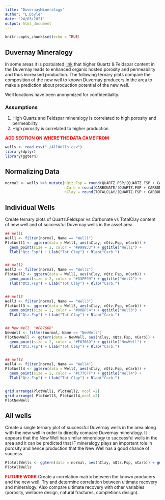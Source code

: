 ```yaml
---
title: "DuvernayMineralogy"
author: "L.Doyle"
date: "24/03/2021"
output: html_document
---
```


```r
knitr::opts_chunk$set(echo = TRUE)
```

## Duvernay Mineralogy
In some areas it is postulated [link](https://geoconvention.com/wp-content/uploads/abstracts/2019/GC2019_149_Mineralogical_controls_on_organic-hosted_pore_volume_and_pore_size-1.pdf) that higher Quartz & Feldspar content in the Duvernay leads to enhanced organic hosted porosity and permeability and thus increased production.  The following ternary plots compare the composition of the new well to known Duvernay producers in the area to make a prediction about production potential of the new well.

Well locations have been anonymized for confidentiality.

### Assumptions
1. High Quartz and Feldspar mineralogy is correlated to high porosity and permeability
2. High porosity is correlated to higher production


<span style="color:red">**ADD SECTION ON WHERE THE DATA CAME FROM**</span>

```r
wells <- read.csv("./AllWells.csv")
library(dplyr)
library(ggtern)
```

## Normalizing Data

```r
normal <- wells %>% mutate(nQtz.Fsp = round(QUARTZ.FSP/(QUARTZ.FSP + CARBONATE + TOTALCLAY)*100, 1), 
                           nCarb = round(CARBONATE/(QUARTZ.FSP + CARBONATE + TOTALCLAY)*100, 1),
                           nClay = round(TOTALCLAY/(QUARTZ.FSP + CARBONATE + TOTALCLAY)*100, 1))
```

## Individual Wells
Create ternary plots of Quartz.Feldspar vs Carbonate vs TotalClay content of new well and of successful Duvernay wells in the asset area.
```r

## Well1
Well1 <- filter(normal, Name == "Well1")
PlotWell1 <- ggtern(data = Well1, aes(nClay, nQtz.Fsp, nCarb)) + 
  geom_point(size = 2, color = "#999933") + ggtitle("Well1") +
  Tlab("Qtz.Fsp") + Llab("Tot.Clay") + Rlab("Carb.")


## Well2
Well2 <- filter(normal, Name == "Well2")
PlotWell2 <- ggtern(data = Well2, aes(nClay, nQtz.Fsp, nCarb)) + 
  geom_point(size = 2, color = "#33FF99") + ggtitle("Well2") +
  Tlab("Qtz.Fsp") + Llab("Tot.Clay") + Rlab("Carb.")


## Well3
Well3 <- filter(normal, Name == "Well3")
PlotWell3 <- ggtern(data = Well3, aes(nClay, nQtz.Fsp, nCarb)) + 
  geom_point(size = 2, color = "#00BFC4") + ggtitle("Well3") +
  Tlab("Qtz.Fsp") + Llab("Tot.Clay") + Rlab("Carb.")


## New Well  "#F8766D"
NewWell <- filter(normal, Name == "NewWell")
PlotNewWell <- ggtern(data = NewWell, aes(nClay, nQtz.Fsp, nCarb)) + 
  geom_point(size = 2, color = "#F8766D") + ggtitle("NewWell") +
  Tlab("Qtz.Fsp") + Llab("Tot.Clay") + Rlab("Carb.")


## Well4
Well4 <- filter(normal, Name == "Well4")
PlotWell4 <- ggtern(data = Well4, aes(nClay, nQtz.Fsp, nCarb)) + 
  geom_point(size = 2, color = "#C77CFF") + ggtitle("Well4") +
  Tlab("Qtz.Fsp") + Llab("Tot.Clay") + Rlab("Carb.")


grid.arrange(PlotWell1, PlotWell2, ncol =2)
grid.arrange( PlotWell3, PlotWell4,ncol =2)
PlotNewWell
```

## All wells
Create a single ternary plot of successful Duvernay wells in the area along with the new well in order to directly compare Duvernay mineralogy. It appears that the New Well has similar mineralogy to successful wells in the area and it can be predicted that IF mineralogy plays an important role in porosity and hence production that the New Well has a good chance of success.

```r
PlotAllWells <- ggtern(data = normal, aes(nClay, nQtz.Fsp, nCarb)) + geom_point(aes(color = Name), size = 2) + ggtitle("All Wells") + Tlab("Qtz.Fsp") + Llab("Tot.Clay") + Rlab("Carb.")
PlotAllWells
```

<span style="color:red">**FUTURE WORK**</span>
Create a correlation matrix between the known producers and the new well.  Try and determine correlation between ultimate recovery and mineralogy. Also compare ultimate recovery with other variables (porosity, wellbore design, natural fractures, completions design).


